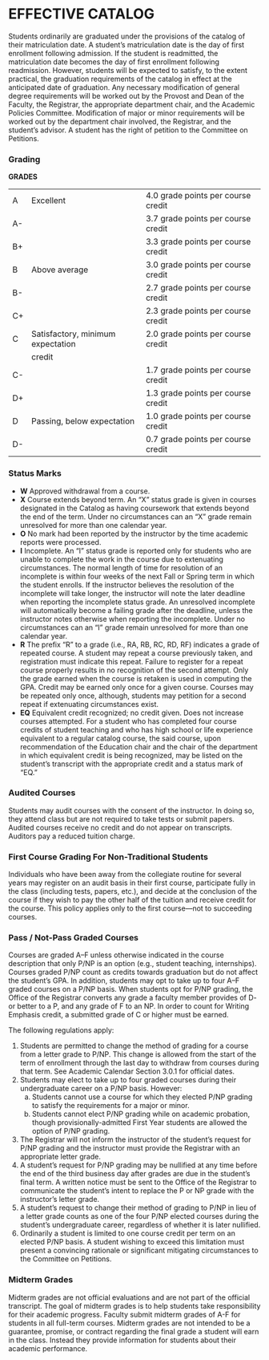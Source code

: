 # EFFECTIVE CATALOG

Students ordinarily are graduated under the provisions of the catalog of their matriculation date. A student’s matriculation date is the day of first enrollment following admission. If the student is readmitted, the matriculation date becomes the day of first enrollment following readmission. However, students will be expected to satisfy, to the extent practical, the graduation requirements of the catalog in effect at the anticipated date of graduation. Any necessary modification of general degree requirements will be worked out by the Provost and Dean of the Faculty, the Registrar, the appropriate department chair, and the Academic Policies Committee. Modification of major or minor requirements will be worked out by the department chair involved, the Registrar, and the student’s advisor. A student has the right of petition to the Committee on Petitions.

### Grading

**GRADES**

|    |                                   |                                    |
|----|-----------------------------------|------------------------------------|
| A  | Excellent                         | 4.0 grade points per course credit |
| A- |                                   | 3.7 grade points per course credit |
| B+ |                                   | 3.3 grade points per course credit |
| B  | Above average                     | 3.0 grade points per course credit |
| B- |                                   | 2.7 grade points per course credit |
| C+ |                                   | 2.3 grade points per course credit |
| C  | Satisfactory, minimum expectation | 2.0 grade points per course credit |
|    | credit                            |                                    |
| C- |                                   | 1.7 grade points per course credit |
| D+ |                                   | 1.3 grade points per course credit |
| D  | Passing, below expectation        | 1.0 grade points per course credit |
| D- |                                   | 0.7 grade points per course credit |

### Status Marks
 
- **W**	Approved withdrawal from a course. 
- **X**	Course extends beyond term.  An “X” status grade is given in courses designated in the Catalog as having coursework that extends beyond the end of the term.  Under no circumstances can an “X” grade remain unresolved for more than one calendar year.
- **O**	No mark had been reported by the instructor by the time academic reports were processed. 
- **I**	Incomplete. An “I” status grade is reported only for students who are unable to complete the work in the course due to extenuating circumstances.  The normal length of time for resolution of an incomplete is within four weeks of the next Fall or Spring term in which the student enrolls.  If the instructor believes the resolution of the incomplete will take longer, the instructor will note the later deadline when reporting the incomplete status grade.  An unresolved incomplete will automatically become a failing grade after the deadline, unless the instructor notes otherwise when reporting the incomplete.  Under no circumstances can an “I” grade remain unresolved for more than one calendar year.
- **R**	The prefix “R” to a grade (i.e., RA, RB, RC, RD, RF) indicates a grade of repeated course. A student may repeat a course previously taken, and registration must indicate this repeat. Failure to register for a repeat course properly results in no recognition of the second attempt. Only the grade earned when the course is retaken is used in computing the GPA. Credit may be earned only once for a given course. Courses may be repeated only once, although, students may petition for a second repeat if extenuating circumstances exist. 
- **EQ**	Equivalent credit recognized; no credit given. Does not increase courses attempted. For a student who has completed four course credits of student teaching and who has high school or life experience equivalent to a regular catalog course, the said course, upon recommendation of the Education chair and the chair of the department in which equivalent credit is being recognized, may be listed on the student’s transcript with the appropriate credit and a status mark of “EQ.” 


### Audited Courses 

Students may audit courses with the consent of the instructor. In doing so, they attend class but are not required to take tests or submit papers. Audited courses receive no credit and do not appear on transcripts. Auditors pay a reduced tuition charge. 

### First Course Grading For Non-Traditional Students 

Individuals who have been away from the collegiate routine for several years may register on an audit basis in their first course, participate fully in the class (including tests, papers, etc.), and decide at the conclusion of the course if they wish to pay the other half of the tuition and receive credit for the course. This policy applies only to the first course—not to succeeding courses. 

### Pass / Not-Pass Graded Courses 

Courses are graded A–F unless otherwise indicated in the course description that only P/NP is an option (e.g., student teaching, internships).  Courses graded P/NP count as credits towards graduation but do not affect the student’s GPA. In addition, students may opt to take up to four A–F graded courses on a P/NP basis.  When students opt for P/NP grading, the Office of the Registrar converts any grade a faculty member provides of D- or better to a P, and any grade of F to an NP. In order to count for Writing Emphasis credit, a submitted grade of C or higher must be earned.

The following regulations apply: 

1. Students are permitted to change the method of grading for a course from a letter grade to P/NP.  This change is allowed from the start of the term of enrollment through the last day to withdraw from courses during that term. See Academic Calendar Section 3.0.1 for official dates.
2. Students may elect to take up to four graded courses during their undergraduate career on a P/NP basis. However: 
    a. Students cannot use a course for which they elected P/NP grading to satisfy the requirements for a major or minor. 
    b. Students cannot elect P/NP grading while on academic probation, though provisionally-admitted First Year students are allowed the option of P/NP grading. 
3. The Registrar will not inform the instructor of the student’s request for P/NP grading and the instructor must provide the Registrar with an appropriate letter grade. 
4. A student’s request for P/NP grading may be nullified at any time before the end of the third business day after grades are due in the student’s final term.  A written notice must be sent to the Office of the Registrar to communicate the student’s intent to replace the P or NP grade with the instructor’s letter grade. 
5. A student’s request to change their method of grading to P/NP in lieu of a letter grade counts as one of the four P/NP elected courses during the student’s undergraduate career, regardless of whether it is later nullified. 
6. Ordinarily a student is limited to one course credit per term on an elected P/NP basis.  A student wishing to exceed this limitation must present a convincing rationale or significant mitigating circumstances to the Committee on Petitions. 

### Midterm Grades 

Midterm grades are not official evaluations and are not part of the official transcript. The goal of midterm grades is to help students take responsibility for their academic progress. Faculty submit midterm grades of A-F for students in all full-term courses. Midterm grades are not intended to be a guarantee, promise, or contract regarding the final grade a student will earn in the class. Instead they provide information for students about their academic performance.


